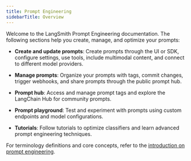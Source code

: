 ```yaml
---
title: Prompt Engineering
sidebarTitle: Overview
---
```


Welcome to the LangSmith Prompt Engineering documentation. The following sections help you create, manage, and optimize your prompts:

- **Create and update prompts**: Create prompts through the UI or SDK, configure settings, use tools, include multimodal content, and connect to different model providers.

- **Manage prompts**: Organize your prompts with tags, commit changes, trigger webhooks, and share prompts through the public prompt hub.

- **Prompt hub**: Access and manage prompt tags and explore the LangChain Hub for community prompts.

- **Prompt playground**: Test and experiment with prompts using custom endpoints and model configurations.

- **Tutorials**: Follow tutorials to optimize classifiers and learn advanced prompt engineering techniques.

For terminology definitions and core concepts, refer to the [introduction on prompt engineering](/langsmith/prompt-engineering-overview). 